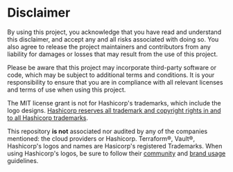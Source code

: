 # Disclaimer

By using this project, you acknowledge that you have read and understand this disclaimer, and accept any and all risks associated with doing so. You also agree to release the project maintainers and contributors from any liability for damages or losses that may result from the use of this project.

Please be aware that this project may incorporate third-party software or code, which may be subject to additional terms and conditions. It is your responsibility to ensure that you are in compliance with all relevant licenses and terms of use when using this project.

The MIT license grant is not for Hashicorp's trademarks, which include the logo designs. [Hashicorp reserves all trademark and copyright rights in and to all Hashicorp trademarks][disclaimer].

This repository **is not** associated nor audited by any of the companies mentioned: the cloud providers or Hashicorp. Terraform®, Vault®, Hashicorp's logos and names are Hasicorp's registered Trademarks. When using Hashicorp's logos, be sure to follow their [community][guidelines] and [brand usage][brand] guidelines.

[brand]: https://www.hashicorp.com/brand
[disclaimer]: https://www.hashicorp.com/trademark-policy
[guidelines]: https://www.hashicorp.com/community-guidelines
